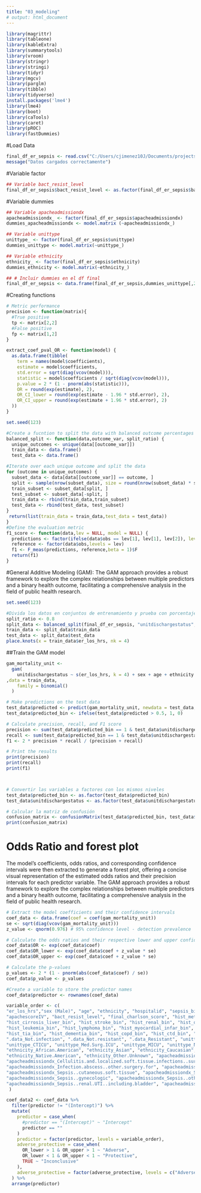 ```yaml
---
title: "03_modeling"
# output: html_document
---
```

```r
library(magrittr)
library(tableone)
library(kableExtra)
library(summarytools)
library(vroom)
library(stringr)
library(stringi)
library(tidyr)
library(mgcv)
library(parglm)
library(tibble)
library(tidyverse)
install.packages('lme4')
library(lme4)
library(boot)
library(caTools)
library(caret)
library(pROC)
library(fastDummies)
```
#Load Data
```r
final_df_er_sepsis <- read.csv("C:/Users/cjimenez10J/Documents/projects/r_urgencias_sepsis/r_urgencias_sepsis/Figures/selected_data.csv")
message("Datos cargados correctamente")
```
#Variable factor
```r
## Variable bact_resist_level
final_df_er_sepsis$bact_resist_level <- as.factor(final_df_er_sepsis$bact_resist_level)
```

#Variable dummies
```r
## Variable apacheadmissiondx
apacheadmissiondx_ <- factor(final_df_er_sepsis$apacheadmissiondx)
dummies_apacheadmissiondx <- model.matrix (~apacheadmissiondx_)

## Variable unittype
unittype_ <- factor(final_df_er_sepsis$unittype)
dummies_unittype <- model.matrix(~unittype_)

## Variable ethnicity
ethnicity_ <- factor(final_df_er_sepsis$ethnicity)
dummies_ethnicity <- model.matrix(~ethnicity_)

## # Incluir dummies en el df final
final_df_er_sepsis <- data.frame(final_df_er_sepsis,dummies_unittype[,2:8],dummies_ethnicity[,2:7],dummies_apacheadmissiondx[,2:12])
```
#Creating functions
```r
# Metric performance
precision <- function(matrix){
  #True positive
  tp <- matrix[2,2]
  #False positive
  fp <- matrix[1,2]
}

extract_coef_pval_OR <- function(model) {
  as.data.frame(tibble(
    term = names(model$coefficients),
    estimate = model$coefficients,
    std.error = sqrt(diag(vcov(model))),
    statistic = model$coefficients / sqrt(diag(vcov(model))),
    p.value = 2 * (1 - pnorm(abs(statistic))),
    OR = round(exp(estimate), 2),
    OR_CI_lower = round(exp(estimate - 1.96 * std.error), 2),
    OR_CI_upper = round(exp(estimate + 1.96 * std.error), 2)
  ))
}

set.seed(123)

#Create a fucntion to split the data with balanced outcome percentages
balanced_split <- function(data,outcome_var, split_ratio) {
  unique_outcomes <- unique(data[[outcome_var]])
  train_data <- data.frame()
  test_data <- data.frame()

#Iterate over each unique outcome and split the data
for (outcome in unique_outcomes) {
  subset_data <- data[data[[outcome_var]] == outcome, ]
  split <- sample(nrow(subset_data), size = round(nrow(subset_data) * split_ratio))
  train_subset <- subset_data[split, ]
  test_subset <- subset_data[-split, ]
  train_data <- rbind(train_data,train_subset)
  test_data <- rbind(test_data, test_subset)
}
 return(list(train_data = train_data,test_data = test_data))
}
#Define the evaluation metric
f1_score <- function(data,lev = NULL, model = NULL) {
  predictions <- factor(ifelse(data$obs == lev[1], lev[1], lev[2]), levels = lev)
  reference <- factor(data$obs,levels = lev)
  f1 <- F_meas(predictions, reference,beta = 1)$F
  return(f1)
}

```


#General Additive Modeling (GAM): The GAM approach provides a robust framework to explore the complex relationships between multiple predictors and a binary health outcome, facilitating a comprehensive analysis in the field of public health research.
```r
set.seed(123)

#Divida los datos en conjuntos de entrenamiento y prueba con porcentajes de resultados equilibrados 
split_ratio <- 0.8
split_data <- balanced_split(final_df_er_sepsis, "unitdischargestatus", split_ratio)
train_data <- split_data$train_data
test_data <- split_data$test_data
place.knots(x = train_data$er_los_hrs, nk = 4)


```



##Train the GAM model
```r
gam_mortality_unit <- 
  gam(
    unitdischargestatus ~ s(er_los_hrs, k = 4) + sex + age + ethnicity + hospitalid + er_los_hrs + sepsis_bin + infection_bin + apacheadmissiondx + unittype + apachescoreIV + bact_resist_level + final_charlson_score + hist_metastasis_bin + hist_vih_sida_bin + hist_cirrosis_liver_bin + hist_stroke_bin + hist_renal_bin + hist_diabetes_bin + hist_cancer_bin + hist_leukemia_bin + hist_lymphoma_bin + hist_myocardial_infar_bin + hist_chf_bin + hist_pvd_bin + hist_tia_bin + hist_dementia_bin + hist_copd_bin + hist_ctd_bin + hist_pud_bin + hist_liver_bin + .data_Not.infection + .data_Not.resistant + .data_Resistant + unittype_CCU.CTICU + unittype_CSICU + unittype_CTICU + unittype_Med.Surg.ICU + unittype_MICU + unittype_Neuro.ICU + unittype_SICU + ethnicity_African.American + ethnicity_Asian + ethnicity_Caucasian + ethnicity_Hispanic + ethnicity_Native.American + ethnicity_Other.Unknown + apacheadmissiondx_Cellulitis.and.localized.soft.tissue.infections + apacheadmissiondx_Cellulitis.and.localized.soft.tissue.infections..surgery.for + apacheadmissiondx_Infection.abscess..other.surgery.for + apacheadmissiondx_Renal.infection.abscess + apacheadmissiondx_Sepsis..cutaneous.soft.tissue + apacheadmissiondx_Sepsis..GI + apacheadmissiondx_Sepsis..gynecologic + apacheadmissiondx_Sepsis..other + apacheadmissiondx_Sepsis..pulmonary + apacheadmissiondx_Sepsis..renal.UTI..including.bladder. + apacheadmissiondx_Sepsis..unknown
,data = train_data,
    family = binomial()
  )

# Make predictions on the test data
test_data$predicted <- predict(gam_mortality_unit, newdata = test_data, type = "response")
test_data$predicted_bin <- ifelse(test_data$predicted > 0.5, 1, 0)

# Calculate precision, recall, and F1 score
precision <- sum(test_data$predicted_bin == 1 & test_data$unitdischargestatus == "Sí") / sum(test_data$predicted_bin == 1)
recall <- sum(test_data$predicted_bin == 1 & test_data$unitdischargestatus == "Sí") / sum(test_data$unitdischargestatus == "Sí")
f1 <- 2 * precision * recall / (precision + recall)

# Print the results
print(precision)
print(recall)
print(f1)



# Convertir las variables a factores con los mismos niveles
test_data$predicted_bin <- as.factor(test_data$predicted_bin)
test_data$unitdischargestatus <- as.factor(test_data$unitdischargestatus)

# Calcular la matriz de confusión
confusion_matrix <- confusionMatrix(test_data$predicted_bin, test_data$unitdischargestatus)
print(confusion_matrix)


```
# Odds Ratio and forest plot
The model's coefficients, odds ratios, and corresponding confidence intervals were then extracted to generate a forest plot, offering a concise visual representation of the estimated odds ratios and their precision intervals for each predictor variable. The GAM approach provides a robust framework to explore the complex relationships between multiple predictors and a binary health outcome, facilitating a comprehensive analysis in the field of public health research.
```r
# Extract the model coefficients and their confidence intervals
coef_data <- data.frame(coef = coef(gam_mortality_unit))
se <- sqrt(diag(vcov(gam_mortality_unit)))
z_value <- qnorm(0.976) # 95% confidence level - detection prevalence

# Calculate the odds ratios and their respective lower and upper confidence limits
coef_data$OR <- exp(coef_data$coef)
coef_data$OR_lower <- exp(coef_data$coef + z_value * se)
coef_data$OR_upper <- exp(coef_data$coef + z_value * se)

# Calculate the p-values
p_values <- 2 * (1 - pnorm(abs(coef_data$coef) / se))
coef_data$p_value <- p_values

#Create a variable to store the predictor names
coef_data$predictor <- rownames(coef_data)

variable_order <- c(
"er_los_hrs","sex (Male)", "age", "ethnicity", "hospitalid", "sepsis_bin", "infection_bin", "apacheadmissiondx", "unittype", 
"apachescoreIV", "bact_resist_level", "final_charlson_score", "hist_metastasis_bin", "hist_vih_sida_bin", 
"hist_cirrosis_liver_bin", "hist_stroke_bin", "hist_renal_bin", "hist_diabetes_bin", "hist_cancer_bin", 
"hist_leukemia_bin", "hist_lymphoma_bin", "hist_myocardial_infar_bin", "hist_chf_bin", "hist_pvd_bin", 
"hist_tia_bin", "hist_dementia_bin", "hist_copd_bin", "hist_ctd_bin", "hist_pud_bin", "hist_liver_bin", 
".data_Not.infection", ".data_Not.resistant", ".data_Resistant", "unittype_CCU.CTICU", "unittype_CSICU", 
"unittype_CTICU", "unittype_Med.Surg.ICU", "unittype_MICU", "unittype_Neuro.ICU", "unittype_SICU", 
"ethnicity_African.American", "ethnicity_Asian", "ethnicity_Caucasian", "ethnicity_Hispanic", 
"ethnicity_Native.American", "ethnicity_Other.Unknown", "apacheadmissiondx_Cellulitis.and.localized.soft.tissue.infections", 
"apacheadmissiondx_Cellulitis.and.localized.soft.tissue.infections..surgery.for", 
"apacheadmissiondx_Infection.abscess..other.surgery.for", "apacheadmissiondx_Renal.infection.abscess", 
"apacheadmissiondx_Sepsis..cutaneous.soft.tissue", "apacheadmissiondx_Sepsis..GI", 
"apacheadmissiondx_Sepsis..gynecologic", "apacheadmissiondx_Sepsis..other", "apacheadmissiondx_Sepsis..pulmonary", 
"apacheadmissiondx_Sepsis..renal.UTI..including.bladder", "apacheadmissiondx_Sepsis..unknown"
 )

coef_data2 <- coef_data %>%
  filter(predictor != "(Intercept)") %>%
  mutate(
    predictor = case_when(
      #predictor == "(Intercept)" ~ "Intercept"
      predictor == ""
    )
    predictor = factor(predictor, levels = variable_order),
    adverse_protective = case_when(
      OR_lower > 1 & OR_upper > 1 ~ "Adverse",
      OR_lower < 1 & OR_upper < 1 ~ "Protective",
      TRUE ~ "Inconclusive"
    ),
    adverse_protective = factor(adverse_protective, levels = c("Adverse", "Protective", "Inconclusive"))
  ) %>% 
  arrange(predictor)

```




